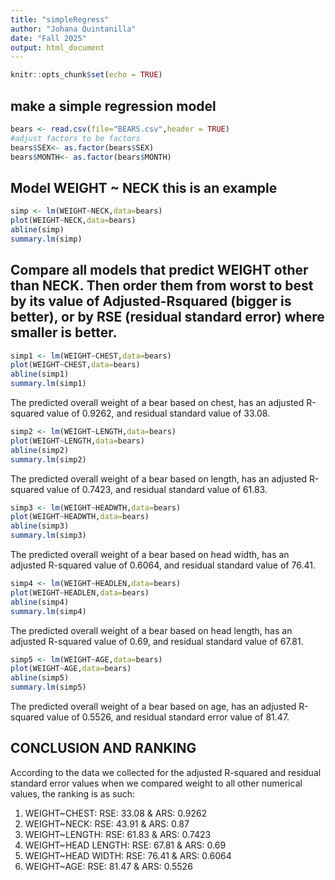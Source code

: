 ```yaml
---
title: "simpleRegress"
author: "Johana Quintanilla"
date: "Fall 2025"
output: html_document
---
```


```r
knitr::opts_chunk$set(echo = TRUE)
```

## make a simple regression model

```r
bears <- read.csv(file="BEARS.csv",header = TRUE)
#adjust factors to be factors
bears$SEX<- as.factor(bears$SEX)
bears$MONTH<- as.factor(bears$MONTH)
```

## Model WEIGHT ~ NECK  this is an example  

```r
simp <- lm(WEIGHT~NECK,data=bears)
plot(WEIGHT~NECK,data=bears)
abline(simp)
summary.lm(simp)
```


## Compare all models that predict WEIGHT other than NECK. Then order them from worst to best by its value of Adjusted-Rsquared (bigger is better), or by RSE (residual standard error) where smaller is better. 

```r
simp1 <- lm(WEIGHT~CHEST,data=bears)
plot(WEIGHT~CHEST,data=bears)
abline(simp1)
summary.lm(simp1)
```

The predicted overall weight of a bear based on chest, has an adjusted R-squared value of 0.9262, and residual standard value of 33.08.

```r
simp2 <- lm(WEIGHT~LENGTH,data=bears)
plot(WEIGHT~LENGTH,data=bears)
abline(simp2)
summary.lm(simp2)
```

The predicted overall weight of a bear based on length, has an adjusted R-squared value of 0.7423, and residual standard value of 61.83.

```r
simp3 <- lm(WEIGHT~HEADWTH,data=bears)
plot(WEIGHT~HEADWTH,data=bears)
abline(simp3)
summary.lm(simp3)
```

The predicted overall weight of a bear based on head width, has an adjusted R-squared value of 0.6064, and residual standard value of 76.41.

```r
simp4 <- lm(WEIGHT~HEADLEN,data=bears)
plot(WEIGHT~HEADLEN,data=bears)
abline(simp4)
summary.lm(simp4)
```

The predicted overall weight of a bear based on head length, has an adjusted R-squared value of 0.69, and residual standard value of 67.81.

```r
simp5 <- lm(WEIGHT~AGE,data=bears)
plot(WEIGHT~AGE,data=bears)
abline(simp5)
summary.lm(simp5)
```

The predicted overall weight of a bear based on age, has an adjusted R-squared value of 0.5526, and residual standard error value of 81.47.

##   CONCLUSION AND RANKING

According to the data we collected for the adjusted R-squared and residual standard error values when we compared weight to all other numerical values, the ranking is as such:

1) WEIGHT~CHEST: RSE: 33.08 & ARS: 0.9262
2) WEIGHT~NECK: RSE: 43.91 & ARS: 0.87
3) WEIGHT~LENGTH: RSE: 61.83 & ARS: 0.7423
4) WEIGHT~HEAD LENGTH: RSE: 67.81 & ARS: 0.69
5) WEIGHT~HEAD WIDTH: RSE: 76.41 & ARS: 0.6064
6) WEIGHT~AGE: RSE: 81.47 & ARS: 0.5526
